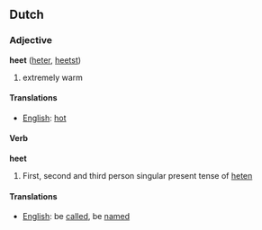 ==Dutch==
===Adjective===

'''heet''' ([[heter]], [[heetst]])

# extremely warm

====Translations====
*[[English]]: [[hot]]

====Verb====

'''heet'''

# First, second and third person singular present tense of [[heten]]

====Translations====
*[[English]]: be [[called]], be [[named]]